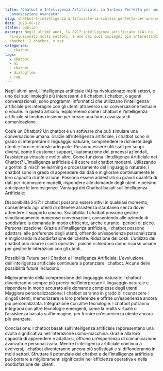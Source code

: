 ```yaml
---
title: "Chatbot e Intelligenza Artificiale: La Sintesi Perfetta per una
  Comunicazione Avanzata"
slug: chatbot-e-intelligenza-artificiale-la-sintesi-perfetta-per-una-comunicazione-avanzata
date: 2023-06-12
status: publish
excerpt: Negli ultimi anni, l& 8217;intelligenza artificiale (IA) ha
  rivoluzionato molti settori, e uno dei suoi impieghi più interessanti è il
  chatbot. I chatbot, o age
categories:
  - chatbot
tags:
  - chatbot
  - ai
  - chatgpt
  - dialogflow
  - rag
---
```


<TwoCol src="" alt="" width={1200} height={800} caption="">

</TwoCol>

Negli ultimi anni, l&#8217;intelligenza artificiale (IA) ha rivoluzionato molti settori, e uno dei suoi impieghi più interessanti è il chatbot. I chatbot, o agenti conversazionali, sono programmi informatici che utilizzano l&#8217;intelligenza artificiale per interagire con gli utenti attraverso una conversazione testuale o vocale. In questo articolo, esploreremo come i chatbot e l&#8217;intelligenza artificiale si fondono insieme per creare una forma avanzata di comunicazione.



Cos&#8217;è un Chatbot? Un chatbot è un software che può simulare una conversazione umana. Grazie all&#8217;intelligenza artificiale, i chatbot sono in grado di interpretare il linguaggio naturale, comprendere le richieste degli utenti e fornire risposte adeguate. Possono essere utilizzati per scopi diversi, come il customer support, l&#8217;automazione dei processi aziendali, l&#8217;assistenza virtuale e molto altro.
Come funziona l&#8217;Intelligenza Artificiale nei Chatbot? L&#8217;intelligenza artificiale è il cuore dei chatbot moderni. Utilizzando algoritmi di machine learning e processamento del linguaggio naturale, i chatbot sono in grado di apprendere dai dati e migliorare continuamente le loro capacità di interazione. Possono essere addestrati su grandi quantità di dati per riconoscere modelli, rispondere alle domande degli utenti e persino anticipare le loro esigenze.
Vantaggi dei Chatbot basati sull&#8217;Intelligenza Artificiale:


Disponibilità 24/7: I chatbot possono essere attivi in qualsiasi momento, consentendo agli utenti di ottenere assistenza istantanea senza dover attendere il supporto umano.
Scalabilità: I chatbot possono gestire simultaneamente numerose conversazioni, consentendo alle aziende di soddisfare la domanda in modo efficiente, anche durante i periodi di picco.
Personalizzazione: Grazie all&#8217;intelligenza artificiale, i chatbot possono adattarsi alle preferenze degli utenti, offrendo un&#8217;esperienza personalizzata e migliorando la soddisfazione del cliente.
Riduzione dei costi: L&#8217;utilizzo dei chatbot può ridurre i costi operativi, poiché richiedono meno risorse umane per gestire le interazioni con gli utenti.


Possibilità Future per i Chatbot e l&#8217;Intelligenza Artificiale: L&#8217;evoluzione dell&#8217;intelligenza artificiale continuerà a potenziare i chatbot. Alcune delle possibilità future includono:


Miglioramento della comprensione del linguaggio naturale: I chatbot diventeranno sempre più precisi nell&#8217;interpretare il linguaggio naturale e rispondere in modo accurato alle domande complesse degli utenti.
Maggiore personalizzazione: I chatbot saranno in grado di riconoscere i singoli utenti, memorizzare le loro preferenze e offrire un&#8217;esperienza ancora più personalizzata.
Integrazione con altre tecnologie: I chatbot potranno integrarsi con altre tecnologie emergenti, come la realtà virtuale o l&#8217;assistenza basata sull&#8217;immagine, per fornire un&#8217;esperienza utente ancora più avanzata.

Conclusione: I chatbot basati sull&#8217;intelligenza artificiale rappresentano una svolta significativa nell&#8217;interazione uomo-macchina. Grazie alla loro capacità di apprendere e adattarsi, offrono un&#8217;esperienza di comunicazione avanzata e personalizzata. Mentre l&#8217;intelligenza artificiale continua a evolversi, i chatbot diventeranno ancora più sofisticati e si diffonderanno in molti settori. Sfruttare il potenziale dei chatbot e dell&#8217;intelligenza artificiale può portare a miglioramenti significativi nell&#8217;efficienza operativa e nella soddisfazione dei clienti.


